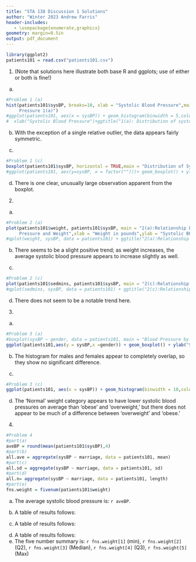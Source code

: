 ```yaml
---
title: "STA 138 Discussion 1 Solutions"
author: "Winter 2023 Andrew Farris"
header-includes:
   - \usepackage{enumerate,graphicx}
geometry: margin=0.5in
output: pdf_document
---
```


```r
library(ggplot2)
patients101 = read.csv("patients101.csv")
```




1. (Note that solutions here illustrate both base R and ggplots; use of either or both is fine!)

(a) 

```r
#Problem 1 (a)
hist(patients101$sysBP, breaks=10, xlab = "Systolic Blood Pressure",main = "Distribution of Systolic Blood 
     Pressure 1(a)")
#ggplot(patients101, aes(x = sysBP)) + geom_histogram(binwidth = 5,color = "black",fill = "white")+
#  xlab("Systolic Blood Pressure")+ggtitle("1(a): Distribution of systolic blood pressure")
```

(b) With the exception of a single relative outlier, the data appears fairly symmetric.

\pagebreak

(c) 


```r
#Problem 1 (c)
boxplot(patients101$sysBP, horizontal = TRUE,main = "Distribution of Systolic Blood Pressure 1(c)")
#ggplot(patients101, aes(y=sysBP, x = factor("")))+ geom_boxplot() + ylab("Systolic Blood Pressure") + xlab(" ")+ coord_flip() + ggtitle("1(a): Distribution of systolic blood pressure")
```

(d) There is one clear, unusually large observation apparent from the boxplot.  

\newpage

2.

(a)

```r
#Problem 2 (a)
plot(patients101$weight, patients101$sysBP, main = "2(a):Relationship between Systolic Blood 
     Pressure and Weight",xlab = "Weight in pounds",ylab = "Systolic BP",pch = 19)
#qplot(weight, sysBP, data = patients101) + ggtitle("2(a):Relationship between Systolic Blood Pressure and Weight") + xlab("Weight in pounds") + ylab("Systolic BP")
```

(b) There seems to be a slight positive trend; as weight increases, the average systolic blood pressure appears to increase slightly as well.

(c) 

```r
#Problem 2 (c)
plot(patients101$sedmins, patients101$sysBP, main = "2(c):Relationship between Systolic Blood Pressure and Sedentary Minutes",xlab = "Sedentary Minutes",ylab = "Systolic BP",pch = 19)
#qplot(sedmins, sysBP, data = patients101) + ggtitle("2(c):Relationship between Systolic Blood Pressure and Sedentary Minutes") + xlab("Sedentary Minutes") + ylab("Systolic BP")
```

(d) There does not seem to be a notable trend here.


\pagebreak

3. 

(a) 

```r
#Problem 3 (a)
#boxplot(sysBP ~ gender, data = patients101, main = "Blood Pressure by Gender",horizontal = TRUE)
ggplot(patients101,aes(y = sysBP,x =gender)) + geom_boxplot() + ylab("Systolic Blood Pressure") + xlab("Gender") + ggtitle("Blood Pressure by Gender") + coord_flip() 
```


(b) The histogram for males and females appear to completely overlap, so they show no significant difference.

(c)


```r
#Problem 3 (c)
ggplot(patients101, aes(x = sysBP)) + geom_histogram(binwidth = 10,color = "black",fill = "white") + facet_grid(obese ~.) +ggtitle("Systolic Blood Pressure by Obesity")
```

(d) The 'Normal' weight category appears to have lower systolic blood pressures on average than 'obese' and 'overweight,' but there does not appear to be much of a difference between 'overweight' and 'obese.'


\pagebreak

4. 

```r
#Problem 4
#part(a)
aveBP = round(mean(patients101$sysBP),4)
#part(b)
all.ave = aggregate(sysBP ~ marriage, data = patients101, mean)
#part(c)
all.sd = aggregate(sysBP ~ marriage, data = patients101, sd)
#part(d)
all.n= aggregate(sysBP ~ marriage, data = patients101, length)
#part(e)
fns.weight = fivenum(patients101$weight)
```

(a) The average systolic blood pressure is: `r aveBP`.

(b) A table of results follows:

\begin{table}[ht!]
\centering
\begin{tabular}{rlr}
  \hline
 & marriage & ave sysBP \\ 
  \hline
1 & divorced & 133.50 \\ 
  2 & married & 124.77 \\ 
  3 & nevermarried & 115.50 \\ 
  4 & other & 126.00 \\ 
  5 & widowed & 132.75 \\ 
   \hline
\end{tabular}
\end{table}

(c) A table of results follows:

\begin{table}[ht!]
\centering
\begin{tabular}{rlr}
  \hline
 & marriage & sd sysBP \\ 
  \hline
1 & divorced & 22.85 \\ 
  2 & married & 21.34 \\ 
  3 & nevermarried & 19.27 \\ 
  4 & other & 22.21 \\ 
  5 & widowed & 8.81 \\ 
   \hline
\end{tabular}
\end{table}
(d) A table of results follows: 
\begin{table}[ht!]
\centering
\begin{tabular}{rlr}
  \hline
 & marriage & number \\ 
  \hline
1 & divorced &  12 \\ 
  2 & married &  52 \\ 
  3 & nevermarried &  16 \\ 
  4 & other &  12 \\ 
  5 & widowed &   8 \\ 
   \hline
\end{tabular}
\end{table}

(e) The five number summary is: `r fns.weight[1]` (min), `r fns.weight[2]` (Q2), `r fns.weight[3]` (Median), `r fns.weight[4]` (Q3), `r fns.weight[5]` (Max)


\hrulefill
\clearpage
\begin{center} Code Appendix \end{center}
```r
```
